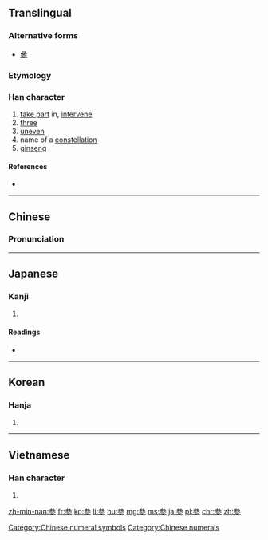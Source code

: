 {{also|参|蔘}}
==Translingual==

===Alternative forms===
* [[曑]]

===Etymology===
{{Han compound|晶|㐱|c1=s|c2=p|ls=psc}}

===Han character===
{{Han char|rn=28|rad=厶|as=09|sn=11|four=2320<sub>2</sub>|canj=戈戈戈竹 (IIIH)|ids=⿱[[𠫯]][[彡]]}}

# [[take part]] in, [[intervene]]
# [[three]]
# [[uneven]]
# name of a [[constellation]]
# [[ginseng]]

====References====
* {{Han ref|kx=0164.280|dkj=03098|dj=0372.280|hdz=10387.230|uh=53C3|ud=21443|bh=B0D1|bd=45265}}

[[Category:Chinese numeral symbols]]
[[Category:Chinese numerals]]

----

==Chinese==
{{zh-hanzi-box|[[参]]|參}}

===Pronunciation===
{{zh-pron
|m=cān,cēn,sān,sǎn,shēn
|c=caam1,cam1,saam1,sam1
|mc=y
|oc=y
|ma=
|cat=v,pn,num
}}

----

==Japanese==

===Kanji===
{{ja-kanji|grade=|rs=厶09|style=ky|shin=参}}

# {{defn|lang=ja|sort=厶09}}

====Readings====
* {{ja-readings|on=[[さん]] (san)|kun=[[まいる]] (mairu)}}

----

==Korean==

===Hanja===
{{ko-hanja|hangeul=[[참]], [[삼]]|rv=cham, sam|mr=ch'am, sam|y=cham, sam}}

# {{defn|lang=ko|sort=厶09}}

----

==Vietnamese==

===Han character===
{{vi-hantu|[[tham]], [[sâm]]|rs=厶09}}

# {{defn|lang=vi|sort=厶09}}

[[zh-min-nan:參]]
[[fr:參]]
[[ko:參]]
[[li:參]]
[[hu:參]]
[[mg:參]]
[[ms:參]]
[[ja:參]]
[[pl:參]]
[[chr:參]]
[[zh:參]]
